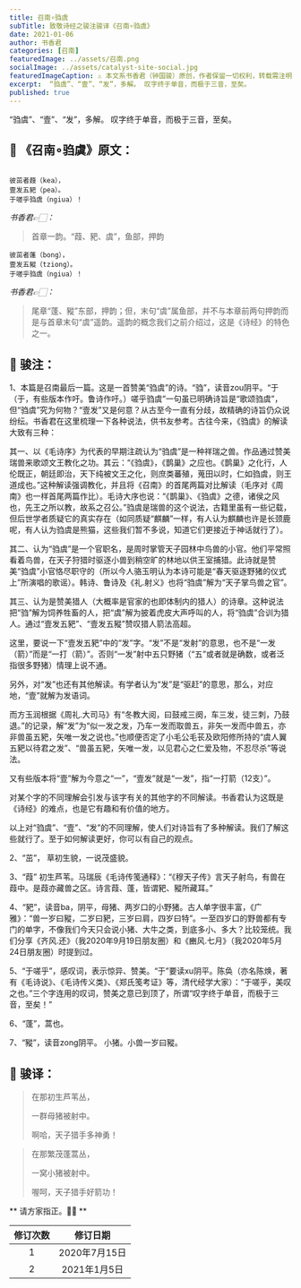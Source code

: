 ```yaml
---
title: 召南∘驺虞
subTitle: 致敬诗经之骏注骏译《召南∘驺虞》 
date: 2021-01-06 
author: 书香君
categories: [召南]
featuredImage: ../assets/召南.png
socialImage: ../assets/catalyst-site-social.jpg
featuredImageCaption: ⚠️️ 本文系书香君（钟国骏）原创，作者保留一切权利，转载需注明出处。
excerpt:  “驺虞”、“壹”、“发”，多解。 叹字终于单音，而极于三音，至矣。   
published: true
---
```


“驺虞”、“壹”、“发”，多解。
叹字终于单音，而极于三音，至矣。

## 🌼 《召南∘驺虞》原文：
```

彼茁者葭（kea），
壹发五豝（pea）。
于嗟乎驺虞（ngiua）！

```
*书香君👉🏻：* 

> 首章一韵。“葭、豝、虞”，鱼部，押韵

```
彼茁者蓬（bong），
壹发五豵（tziong）。
于嗟乎驺虞（ngiua）！

```
*书香君👉🏻：* 

> 尾章“蓬、豵”东部，押韵；但，末句“虞”属鱼部，并不与本章前两句押韵而是与首章末句“虞”遥韵。遥韵的概念我们之前介绍过，这是《诗经》的特色之一。

## 🍁️ 骏注：

1、本篇是召南最后一篇。这是一首赞美“驺虞”的诗。“驺”，读音zou阴平。“于（于，有些版本作吁。鲁诗作吁。）嗟乎驺虞”一句虽已明确诗旨是“歌颂驺虞”，但“驺虞”究为何物？“壹发”又是何意？从古至今一直有分歧，故精确的诗旨仍众说纷纭。书香君在这里梳理一下各种说法，供书友参考。古往今来，《驺虞》的解读大致有三种：

其一、以《毛诗序》为代表的早期注疏认为“驺虞”是一种祥瑞之兽。作品通过赞美瑞兽来歌颂文王教化之功。其云：“《驺虞》，《鹊巢》之应也。《鹊巢》之化行，人伦既正，朝廷即治，天下纯被文王之化，则庶类蕃殖，蒐田以时，仁如驺虞，则王道成也。”这种解读强调教化，并且将《召南》的首尾两篇对比解读（毛序对《周南》也一样首尾两篇作比）。毛诗大序也说：“《鹊巢》、《驺虞》之德，诸侯之风也，先王之所以教，故系之召公。”驺虞是瑞兽的这个说法，古籍里虽有一些记载，但后世学者质疑它的真实存在（如同质疑“麒麟”一样，有人认为麒麟也许是长颈鹿呢，有人认为驺虞是熊猫，这些我们暂不多说，知道它们更接近于神话就行了）。

其二、认为“驺虞”是一个官职名，是周时掌管天子园林中鸟兽的小官。他们平常照看着鸟兽，在天子狩猎时驱逐小兽到稍空旷的林地以供王室捕猎。此诗就是赞美“驺虞”小官恪尽职守的（所以今人骆玉明认为本诗可能是“春天驱逐野猪的仪式上”所演唱的歌谣）。韩诗、鲁诗及《礼.射义》也将“驺虞”解为“天子掌鸟兽之官”。

其三、认为是赞美猎人（大概率是官家的也即体制内的猎人）的诗章。这种说法把“驺”解为饲养牲畜的人，把“虞”解为披着虎皮大声呼叫的人，将“驺虞”合训为猎人。通过“壹发五豝”、“壹发五豵”赞叹猎人箭法高超。

这里，要说一下“壹发五豝”中的“发”字。“发”不是“发射”的意思，也不是“一发（箭）”而是“一打（箭）”。否则“一发”射中五只野猪（“五”或者就是确数，或者泛指很多野猪）情理上说不通。

另外，对“发”也还有其他解读。有学者认为“发”是“驱赶”的意思，那么，对应地，“壹”就解为发语词。

而方玉润根据《周礼.大司马》有“冬教大阅，曰鼓戒三阕，车三发，徒三刺，乃鼓退。”的记录，解“发”为“似一发之发，乃车一发而取兽五，非矢一发而中兽五，亦非兽虽五豝，矢唯一发之说也。”也顺便否定了小毛公毛苌及欧阳修所持的“虞人翼五豝以待君之发”、“兽虽五豝，矢唯一发，以见君心之仁爱及物，不忍尽杀”等说法。

又有些版本将“壹”解为今意之“一”，“壹发”就是“一发”，指“一打箭（12支）”。

对某个字的不同理解会引发与该字有关的其他字的不同解读。书香君认为这既是《诗经》的难点，也是它有趣和有价值的地方。

以上对“驺虞”、“壹”、“发”的不同理解，使人们对诗旨有了多种解读。我们了解这些就行了。至于如何解读更好，你可以有自己的观点。

2、“茁”， 草初生貌，一说茂盛貌。

3、“葭” 初生芦苇。马瑞辰《毛诗传笺通释》：“《穆天子传》言天子射鸟，有兽在葭中。是葭亦藏兽之区。诗言葭、蓬，皆谓豝、豵所藏耳。”

4、“豝”，读音ba，阴平，母猪、两岁口的小野猪。古人单字很丰富，《广雅》：“兽一岁曰豵，二岁曰豝，三岁曰肩，四岁曰特”。一至四岁口的野兽都有专门的单字，不像我们今天只会说小猪、大牛之类，到底多小、多大？比较笼统。我们分享《齐风.还》（我2020年9月19日朋友圈）和《豳风.七月》（我2020年5月24日朋友圈）时提到过。

5、“于嗟乎”，感叹词，表示惊异、赞美。“于”要读xu阴平。陈奂（亦名陈焕，著有《毛诗说》、《毛诗传义类》、《郑氏笺考证》等，清代经学大家）：“于嗟乎，美叹之也。”三个字连用的叹词，赞美之意已到顶了，所谓“叹字终于单音，而极于三音，至矣！”

6、“蓬”，蒿也。

7、“豵”，读音zong阴平。 小猪。小兽一岁曰豵。

## 🍁️ 骏译：

> 在那初生芦苇丛，
> 
> 一群母猪被射中。
> 
> 啊哈，天子猎手多神勇！

> 在那繁茂蓬蒿丛，
> 
> 一窝小猪被射中。
> 
> 喔呵，天子猎手好箭功！

** 请方家指正。🙏🏻 **

| 修订次数      | 修订日期 | 
|   :----: |    :----:   | 
| 1    | 2020年7月15日       | 
| 2    | 2021年1月5日       | 
